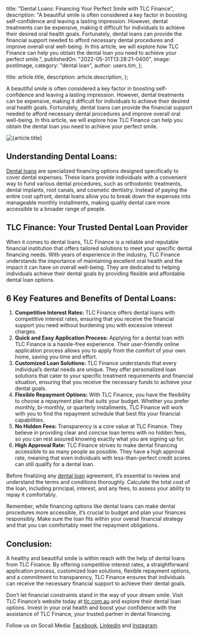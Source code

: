 
  title: "Dental Loans: Financing Your Perfect Smile with TLC Finance",
  description:
    "A beautiful smile is often considered a key factor in boosting self-confidence and leaving a lasting impression. However, dental treatments can be expensive, making it difficult for individuals to achieve their desired oral health goals. Fortunately, dental loans can provide the financial support needed to afford necessary dental procedures and improve overall oral well-being. In this article, we will explore how TLC Finance can help you obtain the dental loan you need to achieve your perfect smile.",
  publishedOn: "2022-05-31T13:28:21-0400",
  image: postImage,
  category: "dental loan",
  author: users.tim,
};

  title: article.title,
  description: article.description,
};


A beautiful smile is often considered a key factor in boosting self-confidence and leaving a lasting impression. However, dental treatments can be expensive, making it difficult for individuals to achieve their desired oral health goals. Fortunately, dental loans can provide the financial support needed to afford necessary dental procedures and improve overall oral well-being. In this article, we will explore how TLC Finance can help you obtain the dental loan you need to achieve your perfect smile.

<Image src={postImage} alt={article.title} />

## Understanding Dental Loans:

[Dental loans](https://tlc.com.au/no-need-to-avoid-a-doctor-go-for-dental-loan-now/) are specialized financing options designed specifically to cover dental expenses. These loans provide individuals with a convenient way to fund various dental procedures, such as orthodontic treatments, dental implants, root canals, and cosmetic dentistry. Instead of paying the entire cost upfront, dental loans allow you to break down the expenses into manageable monthly installments, making quality dental care more accessible to a broader range of people.

## TLC Finance: Your Trusted Dental Loan Provider

When it comes to dental loans, TLC Finance is a reliable and reputable financial institution that offers tailored solutions to meet your specific dental financing needs. With years of experience in the industry, TLC Finance understands the importance of maintaining excellent oral health and the impact it can have on overall well-being. They are dedicated to helping individuals achieve their dental goals by providing flexible and affordable dental loan options.

## 6 Key Features and Benefits of Dental Loans:

1.  **Competitive Interest Rates:** TLC Finance offers dental loans with competitive interest rates, ensuring that you receive the financial support you need without burdening you with excessive interest charges.
2.  **Quick and Easy Application Process:** Applying for a dental loan with TLC Finance is a hassle-free experience. Their user-friendly online application process allows you to apply from the comfort of your own home, saving you time and effort.
3.  **Customized Loan Solutions:** TLC Finance understands that every individual’s dental needs are unique. They offer personalized loan solutions that cater to your specific treatment requirements and financial situation, ensuring that you receive the necessary funds to achieve your dental goals.
4.  **Flexible Repayment Options:** With TLC Finance, you have the flexibility to choose a repayment plan that suits your budget. Whether you prefer monthly, bi-monthly, or quarterly installments, TLC Finance will work with you to find the repayment schedule that best fits your financial capabilities.
5.  **No Hidden Fees:** Transparency is a core value at TLC Finance. They believe in providing clear and concise loan terms with no hidden fees, so you can rest assured knowing exactly what you are signing up for.
6.  **High Approval Rate:** TLC Finance strives to make dental financing accessible to as many people as possible. They have a high approval rate, meaning that even individuals with less-than-perfect credit scores can still qualify for a dental loan.

Before finalizing any [dental loan](https://tlc.com.au/handle-your-expenses-for-dental-care-with-dental-loan/) agreement, it’s essential to review and understand the terms and conditions thoroughly. Calculate the total cost of the loan, including principal, interest, and any fees, to assess your ability to repay it comfortably.

Remember, while financing options like dental loans can make dental procedures more accessible, it’s crucial to budget and plan your finances responsibly. Make sure the loan fits within your overall financial strategy and that you can comfortably meet the repayment obligations.

## Conclusion:

A healthy and beautiful smile is within reach with the help of dental loans from TLC Finance. By offering competitive interest rates, a straightforward application process, customized loan solutions, flexible repayment options, and a commitment to transparency, TLC Finance ensures that individuals can receive the necessary financial support to achieve their dental goals.

Don’t let financial constraints stand in the way of your dream smile. Visit TLC Finance’s website today at [tlc.com.au](https://tlc.com.au/) and explore their dental loan options. Invest in your oral health and boost your confidence with the assistance of TLC Finance, your trusted partner in dental financing.

Follow us on Socail Media: [Facebook](https://www.facebook.com/totallifestylecredit/), [Linkedin](https://www.linkedin.com/in/tim-boon-bba34350/?trk=org-employees_profile-result-card_result-card_full-click) and [Instagram](https://www.instagram.com/tlc.social/).

